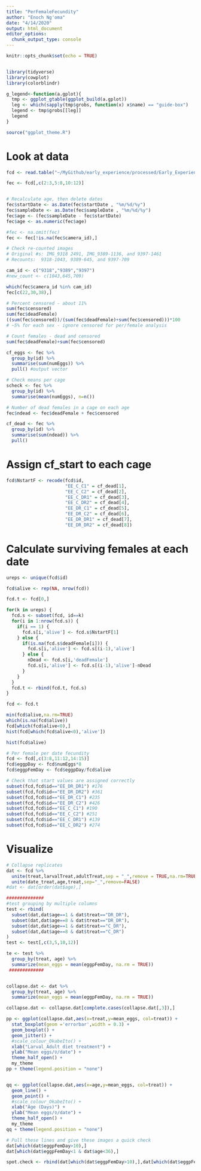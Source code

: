 ```yaml
---
title: "PerFemaleFecundity"
author: "Enoch Ng'oma"
date: "4/14/2020"
output: html_document
editor_options: 
  chunk_output_type: console
---
```


```r
knitr::opts_chunk$set(echo = TRUE)


library(tidyverse)
library(cowplot)
library(colorblindr)

g_legend<-function(a.gplot){
  tmp <- ggplot_gtable(ggplot_build(a.gplot))
  leg <- which(sapply(tmp$grobs, function(x) x$name) == "guide-box")
  legend <- tmp$grobs[[leg]]
  legend
}

source("ggplot_theme.R")

```

# Look at data

```r

fcd <- read.table("~/MyGithub/early_experience/processed/Early_Experience_Data_rechecked.txt",sep = "\t", header = TRUE,stringsAsFactors = FALSE)

fec <- fcd[,c(2:3,5:8,10:12)]


# Recalculate age, then delete dates
fec$startDate <- as.Date(fec$startDate , "%m/%d/%y")
fec$sampleDate <- as.Date(fec$sampleDate , "%m/%d/%y")
fec$age <- (fec$sampleDate - fec$startDate)
fec$age <- as.numeric(fec$age)

#fec <- na.omit(fec) 
fec <- fec[!is.na(fec$camera_id),]

# Check re-counted images
# Original #s: IMG_9318 2491, IMG_9389-1136, and 9397-1461
# Recounts:  9318-1043, 9389-645, and 9397-709

cam_id <- c("9318","9389","9397")
#new_count <- c(1043,645,709)

which(fec$camera_id %in% cam_id)
fec[c(22,30,38),]

# Percent censored - about 11%
sum(fec$censored)
sum(fec$deadFemale)
((sum(fec$censored))/(sum(fec$deadFemale)+sum(fec$censored)))*100
# ~5% for each sex - ignore censored for per/female analysis

# Count females - dead and censored
sum(fec$deadFemale)+sum(fec$censored)

cf_eggs <- fec %>%
  group_by(id) %>%
  summarise(sum(numEggs)) %>%
  pull() #output vector

# Check means per cage
scheck <- fec %>%
  group_by(id) %>%
  summarise(mean(numEggs), n=n())

# Number of dead females in a cage on each age
fec$ndead <- fec$deadFemale + fec$censored

cf_dead <- fec %>%
  group_by(id) %>%
  summarise(sum(ndead)) %>%
  pull()
```

# Assign cf_start to each cage

```r
fcd$NstartF <- recode(fcd$id, 
                      "EE_C_C1" = cf_dead[1],
                      "EE_C_C2" = cf_dead[2],
                      "EE_C_DR1" = cf_dead[3],
                      "EE_C_DR2" = cf_dead[4],
                      "EE_DR_C1" = cf_dead[5],
                      "EE_DR_C2" = cf_dead[6],
                      "EE_DR_DR1" = cf_dead[7],
                      "EE_DR_DR2" = cf_dead[8])

```

# Calculate surviving females at each date

```r
ureps <- unique(fcd$id)

fcd$alive <- rep(NA, nrow(fcd))

fcd.t <- fcd[0,]

for(k in ureps) {
  fcd.s <- subset(fcd, id==k)
  for(i in 1:nrow(fcd.s)) {
    if(i == 1) {
      fcd.s[i,'alive'] <- fcd.s$NstartF[1]
    } else {
      if(is.na(fcd.s$deadFemale[i])) {
        fcd.s[i,'alive'] <- fcd.s[(i-1),'alive']
      } else {
        nDead <- fcd.s[i,'deadFemale']
        fcd.s[i,'alive'] <- fcd.s[(i-1),'alive']-nDead
      }
    }
  }
  fcd.t <- rbind(fcd.t, fcd.s)
}

fcd <- fcd.t

min(fcd$alive,na.rm=TRUE)
which(is.na(fcd$alive))
fcd[which(fcd$alive<0),]
hist(fcd[which(fcd$alive<0),'alive'])

hist(fcd$alive)

# Per female per date fecundity
fcd <- fcd[,c(3:8,11:12,14:15)]
fcd$eggpDay <- fcd$numEggs*8
fcd$eggpFemDay <- fcd$eggpDay/fcd$alive

# Check that start values are assigned correctly
subset(fcd,fcd$id=="EE_DR_DR1") #176
subset(fcd,fcd$id=="EE_DR_DR2") #361
subset(fcd,fcd$id=="EE_DR_C1") #235
subset(fcd,fcd$id=="EE_DR_C2") #426
subset(fcd,fcd$id=="EE_C_C1") #190
subset(fcd,fcd$id=="EE_C_C2") #251
subset(fcd,fcd$id=="EE_C_DR1") #139
subset(fcd,fcd$id=="EE_C_DR2") #274

```

# Visualize

```r
# Collapse replicates
dat <- fcd %>%
  unite(treat,larvalTreat,adultTreat,sep = "_",remove = TRUE,na.rm=TRUE) %>%
  unite(date_treat,age,treat,sep="_",remove=FALSE)
#dat <- dat[order(dat$age),]

##############
#test grouping by multiple columns
test <- rbind(
  subset(dat,dat$age==1 & dat$treat=="DR_DR"),
  subset(dat,dat$age==8 & dat$treat=="DR_DR"),
  subset(dat,dat$age==1 & dat$treat=="C_DR"),
  subset(dat,dat$age==8 & dat$treat=="C_DR")
)
test <- test[,c(3,5,10,12)]

te <- test %>%
  group_by(treat, age) %>%
  summarize(mean_eggs = mean(eggpFemDay, na.rm = TRUE))
 #############


collapse.dat <- dat %>%
  group_by(treat, age) %>%
  summarize(mean_eggs = mean(eggpFemDay, na.rm = TRUE))

collapse.dat <- collapse.dat[complete.cases(collapse.dat[,3]),]

pp <- ggplot(collapse.dat,aes(x=treat,y=mean_eggs, col=treat)) + 
  stat_boxplot(geom ='errorbar',width = 0.3) + 
  geom_boxplot() +
  geom_jitter() +
  #scale_colour_OkabeIto() +
  xlab("Larval_Adult diet treatment") + 
  ylab("Mean eggs/♀/date") +
  theme_half_open() +
  my_theme
pp + theme(legend.position = "none")


qq <- ggplot(collapse.dat,aes(x=age,y=mean_eggs, col=treat)) +
  geom_line() +
  geom_point() +
  #scale_colour_OkabeIto() +
  xlab("Age (Days)") + 
  ylab("Mean eggs/♀/date") +
  theme_half_open() +
  my_theme
qq + theme(legend.position = "none")

# Pull these lines and give these images a quick check
dat[which(dat$eggpFemDay>10),]
dat[which(dat$eggpFemDay<1 & dat$age<36),]

spot.check <- rbind(dat[which(dat$eggpFemDay>10),],dat[which(dat$eggpFemDay<1 & dat$age<36),])
```




